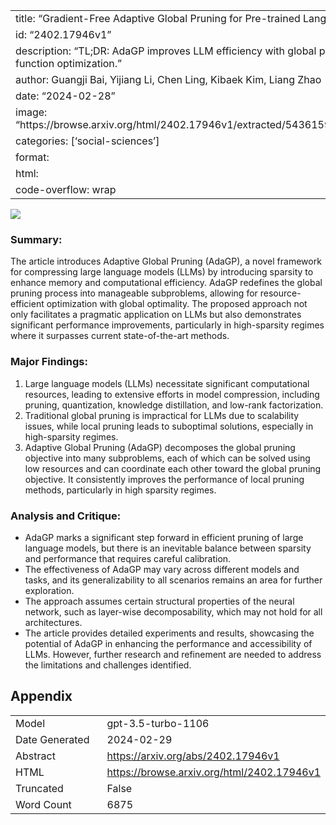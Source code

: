 
---
title: "Gradient-Free Adaptive Global Pruning for Pre-trained Language Models"
id: "2402.17946v1"
description: "TL;DR: AdaGP improves LLM efficiency with global pruning and modular function optimization."
author: Guangji Bai, Yijiang Li, Chen Ling, Kibaek Kim, Liang Zhao
date: "2024-02-28"
image: "https://browse.arxiv.org/html/2402.17946v1/extracted/5436159/figures/adagp_intro.png"
categories: ['social-sciences']
format:
  html:
    code-overflow: wrap
---

![](https://browse.arxiv.org/html/2402.17946v1/extracted/5436159/figures/adagp_intro.png)

### **Summary:**
The article introduces Adaptive Global Pruning (AdaGP), a novel framework for compressing large language models (LLMs) by introducing sparsity to enhance memory and computational efficiency. AdaGP redefines the global pruning process into manageable subproblems, allowing for resource-efficient optimization with global optimality. The proposed approach not only facilitates a pragmatic application on LLMs but also demonstrates significant performance improvements, particularly in high-sparsity regimes where it surpasses current state-of-the-art methods.

### **Major Findings:**
1. Large language models (LLMs) necessitate significant computational resources, leading to extensive efforts in model compression, including pruning, quantization, knowledge distillation, and low-rank factorization.
2. Traditional global pruning is impractical for LLMs due to scalability issues, while local pruning leads to suboptimal solutions, especially in high-sparsity regimes.
3. Adaptive Global Pruning (AdaGP) decomposes the global pruning objective into many subproblems, each of which can be solved using low resources and can coordinate each other toward the global pruning objective. It consistently improves the performance of local pruning methods, particularly in high sparsity regimes.

### **Analysis and Critique:**
- AdaGP marks a significant step forward in efficient pruning of large language models, but there is an inevitable balance between sparsity and performance that requires careful calibration.
- The effectiveness of AdaGP may vary across different models and tasks, and its generalizability to all scenarios remains an area for further exploration.
- The approach assumes certain structural properties of the neural network, such as layer-wise decomposability, which may not hold for all architectures.
- The article provides detailed experiments and results, showcasing the potential of AdaGP in enhancing the performance and accessibility of LLMs. However, further research and refinement are needed to address the limitations and challenges identified.

## Appendix

|          |          |
|----------|----------|
| Model     | gpt-3.5-turbo-1106       |
| Date Generated     | 2024-02-29       |
| Abstract | [https://arxiv.org/abs/2402.17946v1](https://arxiv.org/abs/2402.17946v1)        |
| HTML     | [https://browse.arxiv.org/html/2402.17946v1](https://browse.arxiv.org/html/2402.17946v1)       |
| Truncated       | False       |
| Word Count       | 6875       |